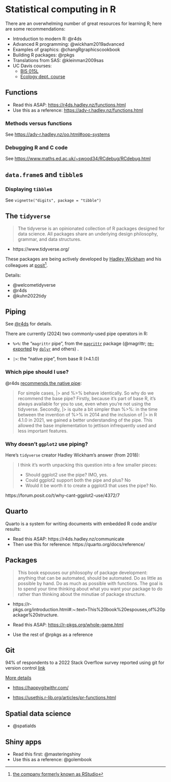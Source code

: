 # Statistical computing in R

There are an overwhelming number of great resources for learning R; here are some recommendations:

- Introduction to modern R: @r4ds
- Advanced R programming: @wickham2019advanced
- Examples of graphics: @changRgraphicscookbook
- Building R packages: @rpkgs
- Translations from SAS: @kleinman2009sas
- UC Davis courses:
    - [BIS 015L](https://jmledford3115.github.io/datascibiol/)
    - [Ecology dept. course](https://ucd-cepb.github.io/R-DAVIS/)

## Functions

- Read this ASAP: <https://r4ds.hadley.nz/functions.html>
- Use this as a reference: <https://adv-r.hadley.nz/functions.html>


### Methods versus functions

See <https://adv-r.hadley.nz/oo.html#oop-systems>

### Debugging R and C code

See <https://www.maths.ed.ac.uk/~swood34/RCdebug/RCdebug.html>

## `data.frame`s and `tibble`s

### Displaying `tibble`s

See `vignette("digits", package = "tibble")`

## The `tidyverse`

> The tidyverse is an opinionated collection of R packages designed for data science. All packages share an underlying design philosophy, grammar, and data structures.

- https://www.tidyverse.org/

These packages are being actively developed by [Hadley Wickham](https://hadley.nz/) and his colleagues at [posit](https://posit.co/)^[[the company formerly known as RStudio]( https://posit.co/blog/rstudio-is-becoming-posit/)].

Details: 

- @welcometidyverse
- @r4ds
- @kuhn2022tidy

## Piping

See [@r4ds](https://r4ds.hadley.nz/data-transform.html#sec-the-pipe) for details.

There are currently (2024) two commonly-used pipe operators in R:

- `%>%`: the "`magrittr` pipe", from the [`magrittr`](https://cran.r-project.org/web/packages/magrittr/index.html) package (@magrittr; [re-exported](https://r-pkgs.org/dependencies-in-practice.html#re-exporting) by [`dplyr`](https://cran.r-project.org/web/packages/dplyr/index.html) and others) .

- `|>`: the "native pipe", from base R (≥4.1.0)

### Which pipe should I use?

@r4ds [recommends the native pipe](https://r4ds.hadley.nz/data-transform.html#sec-the-pipe:~:text=So%20why%20do%20we%20recommend%20the%20base%20pipe%3F):

> For simple cases, |> and %>% behave identically. So why do we recommend the base pipe? Firstly, because it’s part of base R, it’s always available for you to use, even when you’re not using the tidyverse. Secondly, |> is quite a bit simpler than %>%: in the time between the invention of %>% in 2014 and the inclusion of |> in R 4.1.0 in 2021, we gained a better understanding of the pipe. This allowed the base implementation to jettison infrequently used and less important features.

### Why doesn't `ggplot2` use piping?

Here's `tidyverse` creator Hadley Wickham's answer (from 2018):

> I think it's worth unpacking this question into a few smaller pieces:
>
> - Should ggplot2 use the pipe? IMO, yes.
> - Could ggplot2 support both the pipe and plus? No
> - Would it be worth it to create a ggplot3 that uses the pipe? No.

https://forum.posit.co/t/why-cant-ggplot2-use/4372/7

## Quarto

Quarto is a system for writing documents with embedded R code and/or results:

- Read this ASAP: https://r4ds.hadley.nz/communicate
- Then use this for reference: https://quarto.org/docs/reference/

## Packages

> This book espouses our philosophy of package development: anything that can be automated, should be automated. Do as little as possible by hand. Do as much as possible with functions. The goal is to spend your time thinking about what you want your package to do rather than thinking about the minutiae of package structure.

- https://r-pkgs.org/introduction.html#:~:text=This%20book%20espouses,of%20package%20structure.

- Read this ASAP: <https://r-pkgs.org/whole-game.html>
- Use the rest of @rpkgs as a reference

## Git

94% of respondents to a 2022 Stack Overflow survey  reported using git for version control [link](https://survey.stackoverflow.co/2022/#section-version-control-version-control-systems)

[More details](https://r-pkgs.org/software-development-practices.html#sec-sw-dev-practices-git-github)

- <https://happygitwithr.com/>

- <https://usethis.r-lib.org/articles/pr-functions.html>

## Spatial data science

- @spatialds

## Shiny apps

- Read this first: @masteringshiny
- Use this as a reference: @golembook
